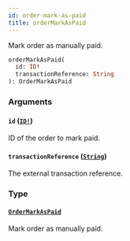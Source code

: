```yaml
---
id: order-mark-as-paid
title: orderMarkAsPaid
---
```


Mark order as manually paid.

```graphql
orderMarkAsPaid(
  id: ID!
  transactionReference: String
): OrderMarkAsPaid

```

### Arguments

#### `id` ([`ID!`](../../../developer/api-reference/scalars/id))

ID of the order to mark paid.

#### `transactionReference` ([`String`](../../../developer/api-reference/scalars/string))

The external transaction reference.

### Type

#### [`OrderMarkAsPaid`](../../../developer/api-reference/objects/order-mark-as-paid)

Mark order as manually paid.
